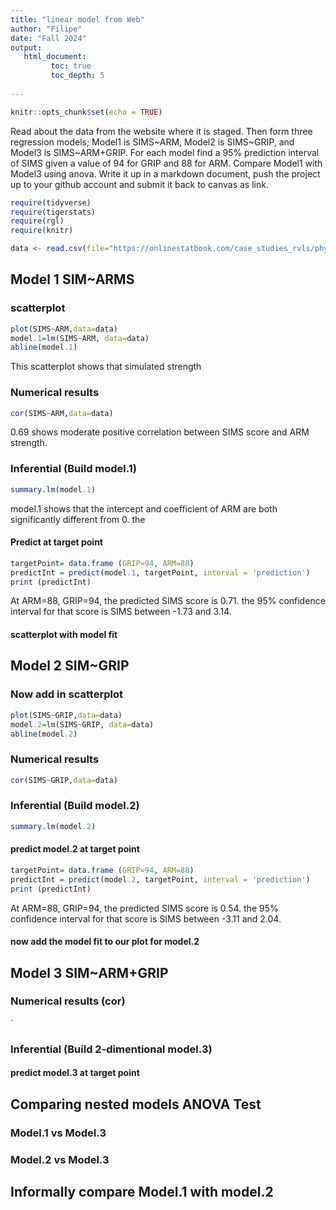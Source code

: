 ```yaml
---
title: "linear model from Web"
author: "Filipe"
date: "Fall 2024"
output:
   html_document:
         toc: true
         toc_depth: 5
        
---
```


```r
knitr::opts_chunk$set(echo = TRUE)
```

Read about the data from the website where it is staged.  Then form three regression models; Model1 is SIMS~ARM, Model2 is SIMS~GRIP, and Model3 is SIMS~ARM+GRIP. For each model find a 95% prediction interval of SIMS given a value of 94  for GRIP and 88 for ARM. Compare Model1 with Model3 using anova. Write it up in a markdown document, push the project up to your github account and submit it back to canvas as link. 

 


```r
require(tidyverse)
require(tigerstats)
require(rgl)
require(knitr)

```

```r
data <- read.csv(file="https://onlinestatbook.com/case_studies_rvls/physical_strength/data.txt",sep="",header=TRUE)  

```

## Model 1 SIM~ARMS

### scatterplot

```r
plot(SIMS~ARM,data=data)
model.1=lm(SIMS~ARM, data=data)
abline(model.1)
```

This scatterplot shows that simulated strength 

### Numerical results

```r
cor(SIMS~ARM,data=data)
```

0.69 shows moderate positive correlation between SIMS score and ARM strength. 

### Inferential  (Build model.1)

```r
summary.lm(model.1)
```

model.1 shows that the intercept and coefficient of ARM are both significantly different from 0. the 

#### Predict at target point

```r
targetPoint= data.frame (GRIP=94, ARM=88)
predictInt = predict(model.1, targetPoint, interval = 'prediction')
print (predictInt)
```

At ARM=88, GRIP=94, the predicted SIMS score is 0.71. the 95% confidence interval for that score is SIMS between -1.73 and 3.14.

#### scatterplot with model fit


## Model 2 SIM~GRIP

### Now add in scatterplot

```r
plot(SIMS~GRIP,data=data)
model.2=lm(SIMS~GRIP, data=data)
abline(model.2)
```



### Numerical results 

```r
cor(SIMS~GRIP,data=data)
```

### Inferential  (Build model.2)

```r
summary.lm(model.2)
```

#### predict model.2 at target point
```r
targetPoint= data.frame (GRIP=94, ARM=88)
predictInt = predict(model.2, targetPoint, interval = 'prediction')
print (predictInt)
```

At ARM=88, GRIP=94, the predicted SIMS score is 0.54. the 95% confidence interval for that score is SIMS between -3.11 and 2.04.


#### now add the model fit to our plot for model.2



## Model 3 SIM~ARM+GRIP

### Numerical results (cor)

`
  
### Inferential  (Build 2-dimentional model.3)

#### predict model.3 at target point
  

## Comparing nested models ANOVA Test

### Model.1 vs Model.3
### Model.2 vs Model.3

## Informally compare Model.1 with model.2


